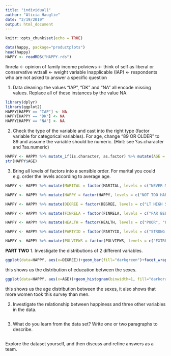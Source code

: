 ```yaml
---
title: "individual1"
author: "Alicia Hauglie"
date: "2/19/2019"
output: html_document
---
```


```r
knitr::opts_chunk$set(echo = TRUE)
```

```r
data(happy, package="productplots")
head(happy)
HAPPY <- readRDS("HAPPY.rds")
```

finrela <- opinion of family income
polviews <- think of self as liberal or conservative
wttsall <- weight variable
Inapplicable (IAP) <- respondents who are not asked to answer a specific question 

1. Data cleaning: the values “IAP”, “DK” and “NA” all encode missing values. Replace all of these instances by the value NA.
```r
library(dplyr)
library(ggplot2)
HAPPY[HAPPY == "IAP"] <- NA
HAPPY[HAPPY == "DK"] <- NA
HAPPY[HAPPY == "NA"] <- NA
```

2. Check the type of the variable and cast into the right type (factor variable for categorical variables). For age, change “89 OR OLDER” to 89 and assume the variable should be numeric. (Hint: see ?as.character and ?as.numeric)
```r
HAPPY <- HAPPY %>% mutate_if(is.character, as.factor) %>% mutate(AGE = recode(AGE, "89 OR OLDER" = "89")) %>% mutate(AGE = as.numeric(levels(AGE)[AGE]))
str(HAPPY$AGE)
```
3. Bring all levels of factors into a sensible order. For marital you could e.g. order the levels according to average age.
```r
HAPPY <- HAPPY %>% mutate(MARITAL = factor(MARITAL, levels = c("NEVER MARRIED", "MARRIED", "SEPARATED", "DIVORCED", "WIDOWED"))) %>% arrange(desc(MARITAL))

HAPPY <- HAPPY %>% mutate(HAPPY = factor(HAPPY, levels = c("NOT TOO HAPPY", "PRETTY HAPPY", "VERY HAPPY"))) %>% arrange(desc(HAPPY))

HAPPY <- HAPPY %>% mutate(DEGREE = factor(DEGREE, levels = c("LT HIGH SCHOOL", "HIGH SCHOOL", "JUNIOR COLLEGE", "BACHELOR", "GRADUATE"))) %>% arrange(desc(DEGREE))

HAPPY <- HAPPY %>% mutate(FINRELA = factor(FINRELA, levels = c("FAR BELOW AVERAGE", "BELOW AVERAGE", "AVERAGE", "ABOVE AVERAGE", "FAR ABOVE AVERAGE"))) %>% arrange(desc(FINRELA))

HAPPY <- HAPPY %>% mutate(HEALTH = factor(HEALTH, levels = c("POOR", "FAIR", "GOOD", "EXCELLENT"))) %>% arrange(desc(HEALTH))

HAPPY <- HAPPY %>% mutate(PARTYID = factor(PARTYID, levels = c("STRONG DEMOCRAT", "NOT STR DEMOCRAT", "IND,NEAR DEM", "INDEPENDENT", "IND,NEAR REP", "NOT STR REPUBLICAN", "STRONG REPUBLICAN", "OTHER PARTY"))) %>% arrange(desc(PARTYID))

HAPPY <- HAPPY %>% mutate(POLVIEWS = factor(POLVIEWS, levels = c("EXTREMELY LIBERAL", "LIBERAL", "SLIGHTLY LIBERAL", "MODERATE", "SLIGHTLY CONSERVATIVE", "CONSERVATIVE", "EXTRMLY CONSERVATIVE"))) %>% arrange(desc(POLVIEWS))

```

**PART TWO**
1. Investigate the distributions of 2 different variables.
```r
ggplot(data=HAPPY, aes(x=DEGREE))+geom_bar(fill="darkgreen")+facet_wrap(~SEX)+coord_flip()
```
this shows us the distribution of education between the sexes.
```r
ggplot(data=HAPPY, aes(x=AGE))+geom_histogram(binwidth=1, fill="darkorange")+facet_wrap(~SEX)

```
this shows us the age distribution between the sexes, it also shows that more women took this survey than men. 



2. Investigate the relationship between happiness and three other variables in the data.
```r

```
3. What do you learn from the data set? Write one or two paragraphs to describe.
```r

```
Explore the dataset yourself, and then discuss and refine answers as a team.

